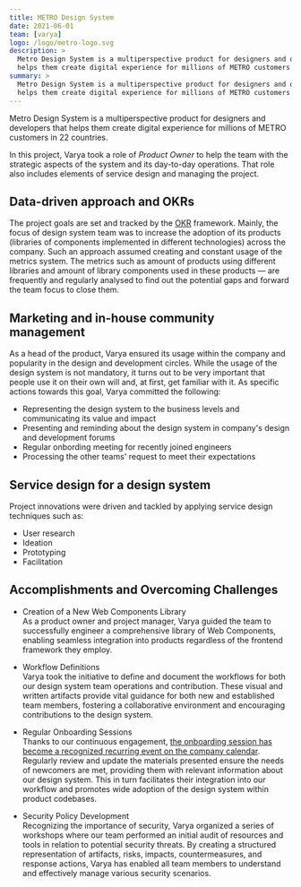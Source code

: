 ```yaml
---
title: METRO Design System
date: 2021-06-01
team: [varya]
logo: /logo/metro-logo.svg
description: >
  Metro Design System is a multiperspective product for designers and developers that
  helps them create digital experience for millions of METRO customers in 22 countries.
summary: >
  Metro Design System is a multiperspective product for designers and developers that
  helps them create digital experience for millions of METRO customers in 22 countries.
---
```


Metro Design System is a multiperspective product for designers and developers that
helps them create digital experience for millions of METRO customers in 22 countries.

In this project, Varya took a role of _Product Owner_ to help the team with the strategic
aspects of the system and its day-to-day operations. That role also includes elements
of service design and managing the project.

## Data-driven approach and OKRs

The project goals are set and tracked by the [OKR](https://en.wikipedia.org/wiki/OKR) framework.
Mainly, the focus of design system team was to increase the adoption of its
products (libraries of components implemented in different technologies) across the
company. Such an approach assumed creating and constant usage of the metrics system.
The metrics such as amount of products using different libraries and amount of library
components used in these products — are frequently and regularly analysed to find out
the potential gaps and forward the team focus to close them.

## Marketing and in-house community management

As a head of the product, Varya ensured its usage within the company and popularity in the
design and development circles. While the usage of the design system is not mandatory,
it turns out to be very important that people use it on their own will and, at first,
get familiar with it. As specific actions towards this goal, Varya committed the following:

- Representing the design system to the business levels and communicating its value and impact
- Presenting and reminding about the design system in company's design and development forums
- Regular onbording meeting for recently joined engineers
- Processing the other teams' request to meet their expectations

## Service design for a design system

Project innovations were driven and tackled by applying service design techniques such as:

- User research
- Ideation
- Prototyping
- Facilitation

## Accomplishments and Overcoming Challenges

- Creation of a New Web Components Library<br/>
  As a product owner and project manager, Varya guided the team to successfully engineer a comprehensive
  library of Web Components, enabling seamless integration into products regardless of the frontend
  framework they employ.

- Workflow Definitions<br/>
  Varya took the initiative to define and document the workflows for both our design system team operations
  and contribution. These visual and written artifacts provide vital guidance for both new and established
  team members, fostering a collaborative environment and encouraging contributions to the design system.
- Regular Onboarding Sessions<br/>
  Thanks to our continuous engagement, [the onboarding session has become a recognized recurring event
  on the company calendar](https://www.linkedin.com/feed/update/urn:li:activity:6896797119584329728/).
  Regularly review and update the materials presented ensure the needs of newcomers are met, providing
  them with relevant information about our design system. This in turn facilitates their integration into our
  workflow and promotes wide adoption of the design system within product codebases.
- Security Policy Development<br/>
  Recognizing the importance of security, Varya organized a series of workshops where our team performed an
  initial audit of resources and tools in relation to potential security threats. By creating a structured
  representation of artifacts, risks, impacts, countermeasures, and response actions, Varya has enabled all
  team members to understand and effectively manage various security scenarios.